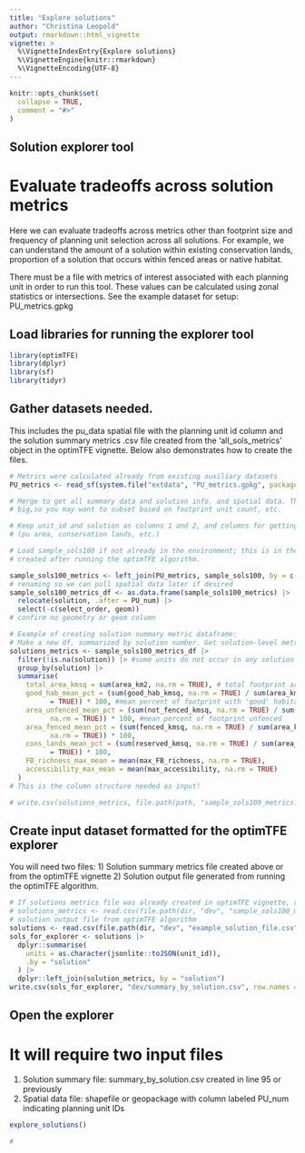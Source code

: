 ```yaml
---
title: "Explore solutions"
author: "Christina Leopold"
output: rmarkdown::html_vignette
vignette: >
  %\VignetteIndexEntry{Explore solutions}
  %\VignetteEngine{knitr::rmarkdown}
  %\VignetteEncoding{UTF-8}
---
```


```r
knitr::opts_chunk$set(
  collapse = TRUE,
  comment = "#>"
)
```
## Solution explorer tool
# Evaluate tradeoffs across solution metrics
Here we can evaluate tradeoffs across metrics other than footprint size and frequency
of planning unit selection across all solutions. For example, we can understand the
amount of a solution within existing conservation lands, proportion of a solution that
occurs within fenced areas or native habitat.

There must be a file with metrics of interest associated with each planning unit
in order to run this tool. These values can be calculated using zonal statistics or intersections.
See the example dataset for setup: PU_metrics.gpkg

## Load libraries for running the explorer tool

```r
library(optimTFE)
library(dplyr)
library(sf)
library(tidyr)
```

## Gather datasets needed.
This includes the pu_data spatial file with the planning unit id column and the 
solution summary metrics .csv file created from the 'all_sols_metrics' object in
the optimTFE vignette. Below also demonstrates how to create the files.

```r
# Metrics were calculated already from existing auxiliary datasets
PU_metrics <- read_sf(system.file("extdata", "PU_metrics.gpkg", package = "optimTFE"))

# Merge to get all summary data and solution info, and spatial data. This could get
# big,so you may want to subset based on footprint unit count, etc.

# Keep unit_id and solution as columns 1 and 2, and columns for getting summary stats 
# (pu area, conservation lands, etc.)

# Load sample_sols100 if not already in the environment; this is in the output folder
# created after running the optimTFE algorithm.

sample_sols100_metrics <- left_join(PU_metrics, sample_sols100, by = c("PU_num" = "unit_id"))
# renaming so we can pull spatial data later if desired
sample_sols100_metrics_df <- as.data.frame(sample_sols100_metrics) |>
  relocate(solution, .after = PU_num) |>
  select(-c(select_order, geom))
# confirm no geometry or geom column

# Example of creating solution summary metric dataframe:
# Make a new df, summarized by solution number. Get solution-level metrics:
solutions_metrics <- sample_sols100_metrics_df |>
  filter(!is.na(solution)) |> #some units do not occur in any solution
  group_by(solution) |>
  summarise(
    total_area_kmsq = sum(area_km2, na.rm = TRUE), # total footprint area
    good_hab_mean_pct = (sum(good_hab_kmsq, na.rm = TRUE) / sum(area_km2, na.rm 
          = TRUE)) * 100, #mean percent of footprint with 'good' habitat
    area_unfenced_mean_pct = (sum(not_fenced_kmsq, na.rm = TRUE) / sum(area_km2,
          na.rm = TRUE)) * 100, #mean percent of footprint unfenced
    area_fenced_mean_pct = (sum(fenced_kmsq, na.rm = TRUE) / sum(area_km2,
          na.rm = TRUE)) * 100,
    cons_lands_mean_pct = (sum(reserved_kmsq, na.rm = TRUE) / sum(area_km2, na.rm 
          = TRUE)) * 100,
    FB_richness_max_mean = mean(max_FB_richness, na.rm = TRUE),
    accessibility_max_mean = mean(max_accessibility, na.rm = TRUE)
  )
# This is the column structure needed as input!

# write.csv(solutions_metrics, file.path(path, "sample_sols100_metrics.csv" ))

```
## Create input dataset formatted for the optimTFE explorer
You will need two files:
1) Solution summary metrics file created above or from the optimTFE vignette
2) Solution output file generated from running the optimTFE algorithm.

```r
# If solutions metrics file was already created in optimTFE vignette, read-in dataset:
# solutions_metrics <- read.csv(file.path(dir, "dev", "sample_sols100_metrics.csv")) |> dplyr::select(-X)
# solution output file from optimTFE algorithm
solutions <- read.csv(file.path(dir, "dev", "example_solution_file.csv")) # replace dir with output folder if needed
sols_for_explorer <- solutions |>
  dplyr::summarise(
    units = as.character(jsonlite::toJSON(unit_id)),
    .by = "solution"
  ) |>
  dplyr::left_join(solution_metrics, by = "solution")
write.csv(sols_for_explorer, "dev/summary_by_solution.csv", row.names = FALSE)
```

## Open the explorer

# It will require two input files
1) Solution summary file: summary_by_solution.csv created in line 95 or previously
2) Spatial data file: shapefile or geopackage with column labeled PU_num indicating planning unit IDs

```r
explore_solutions()

# 
```
